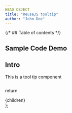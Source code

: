 ```yaml
---
HEAD OBJECT
title: "ReuseJS tooltip"
author: "John Doe"
---
```



{/* ## Table of contents */}

## Sample Code Demo

## Intro
This is a tool tip component 

<Example/>

```js path=../../components/tooltip/Example name=Example
```

  return <div className="prose max-w-full mx-4 pb-10" >{children}</div>
};
